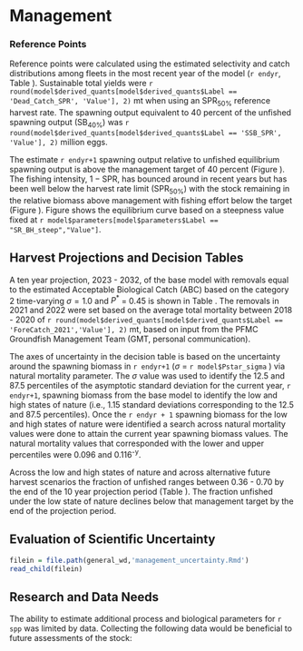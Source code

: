 # Management 

### Reference Points

Reference points were calculated using the estimated selectivity and catch distributions among fleets in the most recent year of the model (`r endyr`, Table \ref{tab:referenceES}). Sustainable total yields  were `r round(model$derived_quants[model$derived_quants$Label == 'Dead_Catch_SPR', 'Value'], 2)` mt when using an $\text{SPR}_{50\%}$ reference harvest rate. The spawning output equivalent to 40 percent of the unfished spawning output ($\text{SB}_{40\%}$) was `r round(model$derived_quants[model$derived_quants$Label == 'SSB_SPR', 'Value'], 2)` million eggs. 

The estimate `r endyr+1` spawning output relative to unfished equilibrium spawning output is above the management target of 40 percent (Figure \ref{fig:depl}). The fishing intensity, $1-\text{SPR}$, has bounced around in recent years but has been well below the harvest rate limit ($\text{SPR}_{50\%}$) with the stock remaining in the relative biomass above management with fishing effort below the target (Figure \ref{fig:phase}). Figure \ref{fig:yield} shows the equilibrium curve based on a steepness value fixed at `r model$parameters[model$parameters$Label == "SR_BH_steep","Value"]`.


## Harvest Projections and Decision Tables

A ten year projection, 2023 - 2032, of the base model with removals equal to the estimated Acceptable Biological Catch (ABC) based on the category 2 time-varying $\sigma = 1.0$ and $P^*$ = 0.45 is shown in Table \ref{tab:project}. The removals in 2021 and 2022 were set based on the average total mortality between 2018 - 2020 of `r round(model$derived_quants[model$derived_quants$Label == 'ForeCatch_2021','Value'], 2)` mt, based on input from the PFMC Groundfish Management Team (GMT, personal communication).  

The axes of uncertainty in the decision table is based on the uncertainty around the spawning biomass in `r endyr+1` ($\sigma$ = `r model$Pstar_sigma ` ) via natural mortality parameter. The $\sigma$ value was used to identify the 12.5 and 87.5 percentiles of the asymptotic standard deviation for the current year, `r endyr+1`, spawning biomass from the base model to identify the low and high states of nature (i.e., 1.15 standard deviations corresponding to the 12.5 and 87.5 percentiles). Once the `r endyr + 1` spawning biomass for the low and high states of nature were identified a search across natural mortality values were done to attain the current year spawning biomass values. The natural mortality values that corresponded with the lower and upper percentiles were 0.096 and 0.116^-y^.  


Across the low and high states of nature and across alternative future harvest scenarios the fraction of unfished ranges between 0.36 - 0.70 by the end of the 10 year projection period (Table \ref{tab:dec-tab}). The fraction unfished under the low state of nature declines below that management target by the end of the projection period. 

## Evaluation of Scientific Uncertainty

```r
filein = file.path(general_wd,'management_uncertainty.Rmd')
read_child(filein)
```

## Research and Data Needs

The ability to estimate additional process and biological parameters for `r spp` was limited by data.  Collecting the following data would be beneficial to future assessments of the stock:

\begin{itemize}

	\item Continue collecting length and otolith samples from both the commercial and recreational catches. 

	\item The peak of commercial selectivity was highly uncertain in the base model with the estimated parameter having a large influence on the estimated stock scale and status. Data collections should continue to collect length and age data from this fleet. 

	\item The recreational selectivity form (i.e., asymptotic versus dome-shaped) was a source of uncertainty in the base model. Improved understanding of where recreational fishing is commonly occurring (areas and depths) and the range of sizes available by depth would be beneficial to better understand selectivity form.  

\end{itemize}
